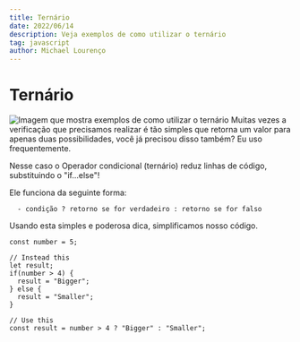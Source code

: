 ```yaml
---
title: Ternário
date: 2022/06/14
description: Veja exemplos de como utilizar o ternário
tag: javascript
author: Michael Lourenço
---
```


# Ternário

<Image
  src="/images/SPT-TERNARIO.png"
  alt="Imagem que mostra exemplos de como utilizar o ternário"
  width={1280}
  height={1120}
  priority
  className="next-image"
/>
Muitas vezes a verificação que precisamos realizar é tão simples que retorna um valor para apenas duas possibilidades, você já precisou disso também? Eu uso frequentemente.

Nesse caso o Operador condicional (ternário) reduz linhas de código, substituindo o "if...else"!

Ele funciona da seguinte forma:

```
  - condição ? retorno se for verdadeiro : retorno se for falso
```
Usando esta simples e poderosa dica, simplificamos nosso código. 

```
const number = 5; 

// Instead this
let result;
if(number > 4) {
  result = "Bigger";
} else {
  result = "Smaller";
}

// Use this
const result = number > 4 ? "Bigger" : "Smaller";

```